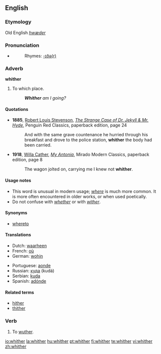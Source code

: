 ==English==

===Etymology===
Old English ''[[hwæder]]''

===Pronunciation===
*{{audio|en-us-whither.ogg|Audio (US)}}
*:Rhymes: [[Rhymes:English:-ɪðə(r)|-ɪðə(r)]]

===Adverb===
'''whither'''

# {{archaic|quaint}} To which place.
#: '''''Whither''' am I going?''

====Quotations====
*'''1885''', [[w:Robert Louis Stevenson|Robert Louis Stevenson]], ''[[w:The Strange Case of Dr. Jekyll & Mr. Hyde|The Strange Case of Dr. Jekyll & Mr. Hyde]]'', Penguin Red Classics, paperback edition, page 24
*:And with the same grave countenance he hurried through his breakfast and drove to the police station, '''whither''' the body had been carried.
*'''1918''', [[w:Willa Cather|Willa Cather]], ''[[w:My Antonia|My Antonia]]'', Mirado Modern Classics, paperback edition, page 8
*:The wagon jolted on, carrying me I knew not '''whither'''.

====Usage notes====
*This word is unusual in modern usage; ''[[where]]'' is much more common. It is more often encountered in older works, or when used poetically.
*Do not confuse with ''[[whether]]'' or with ''[[wither]]''.

====Synonyms====
*[[whereto]]

====Translations====
{{trans-top|to which place}}
*Dutch: [[waarheen]]
*French: [[où]]
*German: [[wohin]]
{{trans-mid}}
*Portuguese: [[aonde]]
*Russian: [[куда]] (kudá)
*Serbian: [[kuda]]
*Spanish: [[adónde]]
{{trans-bottom}}

====Related terms====
*[[hither]]
*[[thither]]

===Verb===
{{en-verb}}

# {{intransitive|obsolete|dialectal}} To [[wuther]].

[[io:whither]]
[[la:whither]]
[[hu:whither]]
[[pt:whither]]
[[fi:whither]]
[[te:whither]]
[[vi:whither]]
[[zh:whither]]
